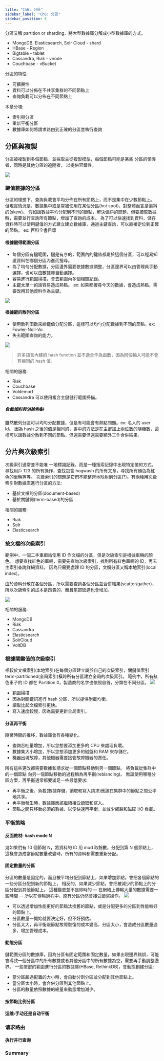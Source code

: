 ```yaml
---
title: "Ch6: 分區"
sidebar_label: "Ch6: 分區"
sidebar_position: 6
---
```


分區又稱 partition or sharding，將大型數據庫分解成小型數據庫的方式。

- MongoDB, Elasticsearch, Solr Cloud - shard
- HBase - Region
- Bigtable - tablet
- Cassandra, Riak - vnode
- Couchbase - vBucket

分區的特性:

- 可擴展性
- 資料可以分佈在不共享集群的不同節點上
- 查詢負載可以分佈在不同節點上

本章分塊:

- 索引與分區
- 重新平衡分區
- 數據庫如何將請求路由到正確的分區並執行查詢

## 分區與複製

分區被複製到多個節點，並採取主從複製模型，每個節點可能是某些 分區的領導者，同時是其他分區的追隨者，
以提供容錯性。

![](./ch6/fig6_1.png)

### 鍵值數據的分區

分區的理想下，查詢負載會平均分佈在所有節點上，而不是集中在少數節點上。
但現實情況是，數據集中或是常被使用在某個分區(hot spot)，對整體而言是偏斜的(skew)。
假如讓數據平均分配到不同的節點，解決偏斜的問題，但要讀取數據時，需要並行查詢所有節點，增加了查詢的成本。
為了可以快速找到資料，儲存資料時可以使用鍵值的方式建立建立數據庫，通過主鍵查詢，可以直接定位到正確的節點。
ex: 百科全書目錄

#### 根據鍵得範圍分區

- 每個分區有鍵範圍，鍵是有序的，範圍內的鍵值都屬於這個分區，可以輕易知道資料在哪個分區內進而搜尋。
- 為了均勻分配數據，分區邊界需要依據數據調整，分區邊界可以由管理員手動選擇，也可以由數據庫自動選擇。
- 容易進行範圍掃描，會去範圍內多個相關紀錄。
- 主鍵太單一的話容易造成熱點。 ex: 如果都搜尋今天的數據，會造成熱點，需要改用其他資料作為主鍵。

![](./ch6/fig6_2.png)

#### 根據鍵的散列分區

- 使用散列函數來給鍵值分配分區，這樣可以均勻分配數據到不同的節點。ex: Fowler-Noll-Vo
- 失去範圍查詢的能力。

![](./ch6/fig6_3.png)

> 許多語言內建的 hash function 並不適合作為函數，因為同個輸入可能不會有相同的 hash 值。

相關的服務:

- Riak
- Couchbase
- Voldemort
- Cassandra 可以使用複合主鍵健行範圍掃描。

##### 負載傾斜與消除熱點

雖然散列分區可以均勻分配數據，但是有可能會有熱點問題。ex: 名人的 user Id。
因為 hash 之後的值是相同的，書中的方法是在主鍵加上兩位數的隨機數，這樣可以讓數據分散到不同的節點，但還需要但還需要額外工作合併結果。

## 分片與次級索引

次級索引通常並不能唯 一地標識記錄，而是一種搜索記錄中出現特定值的方式。
尋找用戶 123 的所有操作，查找包含 hogwash 的所有文章，尋找所有顏色為紅色的車輛等等。
次級索引的問題是它們不能整齊地映射到分區(?)。有兩種用次級索引對數據庫進行分區的方法:

- 基於文檔的分區(document-based)
- 基於關鍵詞(term-based)的分區

相關的服務:

- Riak
- Solr
- Elasticsearch

### 按文檔的次級索引

範例中，一個二手車網站使用 ID 作文檔的分區，但是次級索引是根據車輛的顏色。
想要查找紅色的車輛，需要先查詢次級索引，找到所有紅色車輛的 ID，再去主索引查詢詳細資料。
因為只需要處理 ID 的分區，文檔分區又稱本地索引(local index)。

由於資料分散在各個分區，所以需要查詢各個分區並合併結果(scatter/gather)，所以次級索引的成本是昂貴的，而且尾部延遲也會增加。

![](./ch6/fig6_4.png)

相關的服務:

- MongoDB
- Riak
- Cassandra
- Elasticsearch
- SolrCloud
- VoltDB

### 根據關鍵值的次級索引

相較於文檔索引(本地索引)在每個分區建立屬於自己的次級索引，關鍵值索引 term-partitioned(全局索引)橫跨所有分區建立全局的次級索引。
範例中，所有紅色車子的 ID 都在 Partition 0，製造商的名字也依照自首，分類在不同分區。
![](./ch6/fig6_5.png)

- 範圍掃描
- 因為對關鍵詞進行 hash 分區，所以提供附載均衡。
- 讀取比起文檔索引更快。
- 寫入速度較慢，因為需要更新全局索引。

#### 分區再平衡

隨著時間的推移，數據庫會有各種變化。

- 查詢吞吐量增加，所以您想要添加更多的 CPU 來處理負載。
- 數據集大小增加，所以您想添加更多的磁盤和 RAM 來存儲它。
- 機器出現故障，其他機器需要接管故障機器的責任。

所有這些更改都需要數據和請求從一個節點移動到另一個節點。
將負載從集群中的一個節點 向另一個節點移動的過程稱為再平衡(reblancing)。
無論使用哪種分區方案，再平衡通常都要滿足一些最低要求:

- 再平衡之後，負載(數據存儲，讀取和寫入請求)應該在集群中的節點之間公平地共享。
- 再平衡發生時，數據庫應該繼續接受讀取和寫入。
- 節點之間只移動必須的數據，以便快速再平衡，並減少網路和磁碟 I/O 負載。

### 平衡策略

#### 反面教材: hash mode N

幾如果們有 10 個節點 N，將資料的 ID 用 mod 取餘數，分配到第 N 個節點上，這樣會造成當節點數量改變時，所有的資料都需要重新分配。

#### 固定數量的分區

分區的數量是固定的，而且被平均分配到節點上，如果增加節點，會把各個節點的一些分區分配到新的節點上，
相反的，如果減少節點，會把被減少的節點上的分區分配到其他節點上。
這種變更並不是即時的 — 在網絡上傳輸大量的數據需要一些時間 — 所以在傳輸過程中，原有分區仍然會接受讀寫操作。
![](./ch6/fig6_6.png)

- 可以透過增加性能更好的節點汰換舊的節點，或是分配更多的分區到性能較好的節點上。
- 分區數量一開始就要決定好，但不好預估。
- 分區太大，再平衡跟節點故障恢復的成本變高，分區太小，會造成分區數量過多，增加管理成本。

#### 動態分區

鍵範圍分區的數據庫，因為分區有固定範圍和固定數量，如果出現邊界錯誤，可能會導致一個分區中的所有數據或者其他分區中的所有數據為空，需要再手動調整邊界。
一些按鍵的範圍進行分區的數據庫(HBase, RethinkDB)，會動態創建分區:

- 當分區超過配置的大小時，會自動分割分區並分配到其他節點上。
- 當分區太小時，會合併分區到其他節點上。
- 分區的數量依照數據的總量來動態增加減少。

#### 按節點比例分區

#### 运维:手动还是自动平衡

### 请求路由

#### 执行并行查询

### Summary
